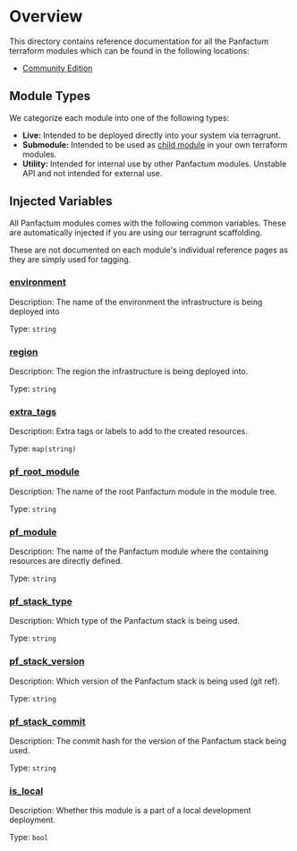 # Overview

This directory contains reference documentation for all the Panfactum terraform modules which can be found
in the following locations:

* [Community Edition](https://github.com/Panfactum/stack/tree/main/packages/terraform)

## Module Types

We categorize each module into one of the following types:

* **Live:** Intended to be deployed directly into your system via terragrunt.
* **Submodule:** Intended to be used as [child module](https://developer.hashicorp.com/terraform/language/modules) in your own terraform modules.
* **Utility:** Intended for internal use by other Panfactum modules. Unstable API and not intended for external use.

## Injected Variables

All Panfactum modules comes with the following common variables. These are automatically injected
if you are using our terragrunt scaffolding.

These are not documented on each module's individual reference pages as they are simply used for tagging.

### <a name="input_environment" /> [environment](#input_environment)

Description: The name of the environment the infrastructure is being deployed into

Type: `string`

### <a name="input_region" /> [region](#input_region)

Description: The region the infrastructure is being deployed into.

Type: `string`

### <a name="input_extra_tags" /> [extra\_tags](#input_extra_tags)

Description: Extra tags or labels to add to the created resources.

Type: `map(string)`

### <a name="input_pf_root_module" /> [pf\_root\_module](#input_pf_root_module)

Description: The name of the root Panfactum module in the module tree.

Type: `string`

### <a name="input_pf_module" /> [pf\_module](#input_pf_module)

Description: The name of the Panfactum module where the containing resources are directly defined.

Type: `string`

### <a name="input_pf_stack_type" /> [pf\_stack\_type](#input_pf_stack_type)

Description: Which type of the Panfactum stack is being used.

Type: `string`

### <a name="input_pf_stack_version" /> [pf\_stack\_version](#input_pf_stack_version)

Description: Which version of the Panfactum stack is being used (git ref).

Type: `string`

### <a name="input_pf_stack_commit" /> [pf\_stack\_commit](#input_pf_stack_commit)

Description: The commit hash for the version of the Panfactum stack being used.

Type: `string`

### <a name="input_is_local" /> [is\_local](#input_is_local)

Description: Whether this module is a part of a local development deployment.

Type: `bool`
